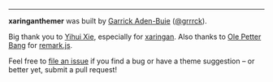 ***

[xaringan]: https://github.com/yihui/xaringan
[remarkjs]: https://github.com/gnab/remark

**xaringanthemer** was built by [Garrick Aden-Buie](https://www.garrickadenbuie.com) ([&commat;grrrck](https://twitter.com/grrrck)).

Big thank you to [Yihui Xie](https://yihui.org/), especially for [xaringan].
Also thanks to [Ole Petter Bang](https://gnab.org/) for [remark.js][remarkjs].

Feel free to [file an issue](https://github.com/gadenbuie/xaringanthemer/issues)
if you find a bug or have a theme suggestion -- or better yet, submit a pull request!
